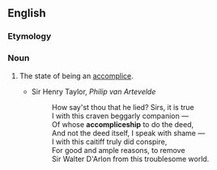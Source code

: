 ==English==

===Etymology===
{{suffix|en|accomplice|ship}}

===Noun===
{{en-noun|-}}

# {{lb|en|rare}} The state of being an [[accomplice]].
#* Sir Henry Taylor, ''Philip van Artevelde''
#*: How say'st thou that he lied? Sirs, it is true<br>I with this craven beggarly companion —<br>Of whose '''accompliceship''' to do the deed,<br>And not the deed itself, I speak with shame —<br>I with this caitiff truly did conspire,<br>For good and ample reasons, to remove<br>Sir Walter D'Arlon from this troublesome world.
